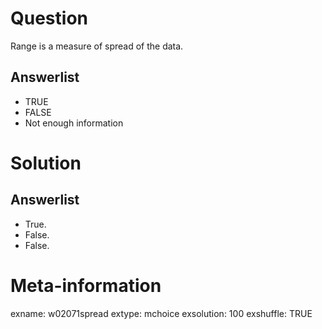 Question
========
Range is a measure of spread of the data.

Answerlist
----------
* TRUE
* FALSE
* Not enough information


Solution
========

Answerlist
----------
* True.
* False.
* False.


Meta-information
================
exname: w02071spread
extype: mchoice
exsolution: 100
exshuffle: TRUE